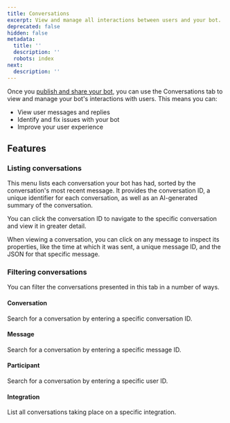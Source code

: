 ```yaml
---
title: Conversations
excerpt: View and manage all interactions between users and your bot.
deprecated: false
hidden: false
metadata:
  title: ''
  description: ''
  robots: index
next:
  description: ''
---
```

Once you [publish and share your bot](https://botpress.com/docs/deploy), you can use the Conversations tab to view and manage your bot's interactions with users. This means you can:

* View user messages and replies
* Identify and fix issues with your bot
* Improve your user experience

## Features

### Listing conversations

This menu lists each conversation your bot has had, sorted by the conversation's most recent message. It provides the conversation ID, a unique identifier for each conversation, as well as an AI-generated summary of the conversation.

You can click the conversation ID to navigate to the specific conversation and view it in greater detail.

When viewing a conversation, you can click on any message to inspect its properties, like the time at which it was sent, a unique message ID, and the JSON for that specific message.

### Filtering conversations

You can filter the conversations presented in this tab in a number of ways.

#### Conversation

Search for a conversation by entering a specific conversation ID.

#### Message

Search for a conversation by entering a specific message ID.

#### Participant

Search for a conversation by entering a specific user ID.

#### Integration

List all conversations taking place on a specific integration.